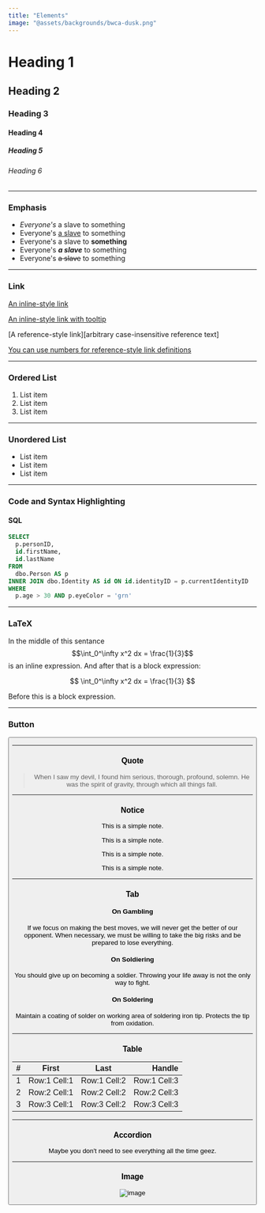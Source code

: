 ```yaml
---
title: "Elements"
image: "@assets/backgrounds/bwca-dusk.png"
---
```


# Heading 1

## Heading 2

### Heading 3

#### Heading 4

##### Heading 5

###### Heading 6

---

### Emphasis

- _Everyone's_ a slave to something
- Everyone's <ins>a slave</ins> to something
- Everyone's a slave to **something**
- Everyone's **_a slave_** to something
- Everyone's ~~a slave~~ to something

---

### Link

[An inline-style link](https://reednel.com)

[An inline-style link with tooltip](https://reednel.com "Reed Nelson's website")

[A reference-style link][arbitrary case-insensitive reference text]

[You can use numbers for reference-style link definitions][1]

[reference text]: https://reednel.com
[1]: https://reednel.com

---

### Ordered List

1. List item
2. List item
3. List item

---

### Unordered List

- List item
- List item
- List item

---

### Code and Syntax Highlighting

#### SQL

```sql
SELECT
  p.personID,
  id.firstName,
  id.lastName
FROM
  dbo.Person AS p
INNER JOIN dbo.Identity AS id ON id.identityID = p.currentIdentityID
WHERE
  p.age > 30 AND p.eyeColor = 'grn'
```

---

### LaTeX

In the middle of this sentance $$\int_0^\infty x^2 dx = \frac{1}{3}$$ is an inline expression. And
after that is a block expression:

$$
\int_0^\infty x^2 dx = \frac{1}{3}
$$

Before this is a block expression.

---

### Button

<Button
  label="Button"
  link="/"
  type="primary"
  color="bg-gradient-to-br from-blue-500 to-pink-500"
  newtab
  hoverInvert
/>

---

### Quote

> When I saw my devil, I found him serious, thorough, profound, solemn. He was the spirit of
> gravity, through which all things fall.

---

### Notice

<Notice type="note">This is a simple note.</Notice>

<Notice type="tip">This is a simple note.</Notice>

<Notice type="info">This is a simple note.</Notice>

<Notice type="warning">This is a simple note.</Notice>

---

### Tab

<Tabs client:load>

<Tab name="Tab 1">

#### On Gambling

If we focus on making the best moves, we will never get the better of our opponent. When necessary,
we must be willing to take the big risks and be prepared to lose everything.

</Tab>

<Tab name="Tab 2">

#### On Soldiering

You should give up on becoming a soldier. Throwing your life away is not the only way to fight.

</Tab>

<Tab name="Tab 3">

#### On Soldering

Maintain a coating of solder on working area of soldering iron tip. Protects the tip from oxidation.

</Tab>

</Tabs>

---

### Table

| #   |    First     |     Last     |       Handle |
| :-- | :----------: | :----------: | -----------: |
| 1   | Row:1 Cell:1 | Row:1 Cell:2 | Row:1 Cell:3 |
| 2   | Row:2 Cell:1 | Row:2 Cell:2 | Row:2 Cell:3 |
| 3   | Row:3 Cell:1 | Row:3 Cell:2 | Row:3 Cell:3 |

---

### Accordion

<Accordion client:load title="Why would you use an accordion?">

Maybe you don't need to see everything all the time geez.

</Accordion>

---

### Image

![image](@assets/backgrounds/bwca-dusk.png "BWCA at dusk")
